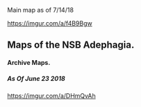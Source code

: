 Main map as of 7/14/18

https://imgur.com/a/f4B9Bgw

== Maps of the NSB Adephagia. ==

==== Archive Maps. ====

===== '''As Of June 23 2018''' =====
https://imgur.com/a/DHmQvAh